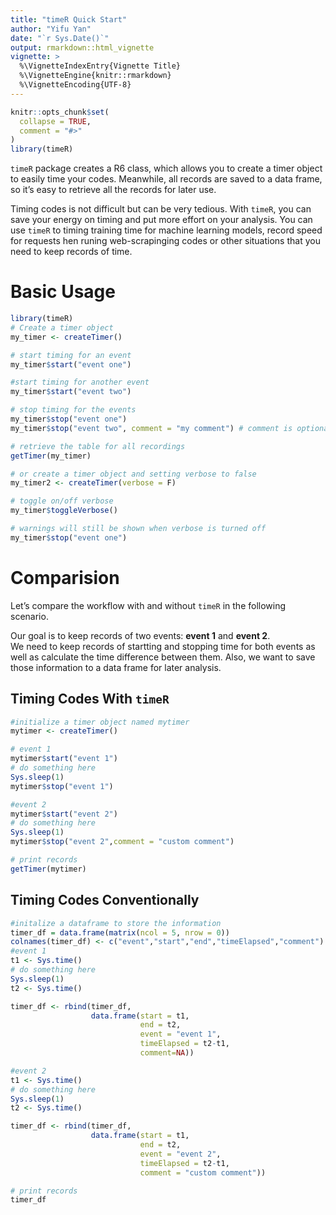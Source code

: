 ```yaml
---
title: "timeR Quick Start"
author: "Yifu Yan"
date: "`r Sys.Date()`"
output: rmarkdown::html_vignette
vignette: >
  %\VignetteIndexEntry{Vignette Title}
  %\VignetteEngine{knitr::rmarkdown}
  %\VignetteEncoding{UTF-8}
---
```


```r
knitr::opts_chunk$set(
  collapse = TRUE,
  comment = "#>"
)
library(timeR)
```

`timeR` package creates a R6 class, which allows you to create a timer object
to easily time your codes. Meanwhile, all records are saved to a data frame, so it's easy to retrieve all the records for later use.

Timing codes is not difficult but can be very tedious. With `timeR`, you can save your energy on timing and put more effort on 
your analysis. You can use `timeR` to timing training time for machine learning models, record speed for requests hen runing web-scrapinging codes or other situations that you need to keep records of time.

# Basic Usage

```r
library(timeR)
# Create a timer object
my_timer <- createTimer()

# start timing for an event
my_timer$start("event one")

#start timing for another event
my_timer$start("event two")

# stop timing for the events
my_timer$stop("event one")
my_timer$stop("event two", comment = "my comment") # comment is optional

# retrieve the table for all recordings
getTimer(my_timer)

# or create a timer object and setting verbose to false
my_timer2 <- createTimer(verbose = F)

# toggle on/off verbose
my_timer$toggleVerbose()

# warnings will still be shown when verbose is turned off
my_timer$stop("event one")


```


# Comparision

Let's compare the workflow with and without `timeR` in the following scenario.

Our goal is to keep records of two events: **event 1** and **event 2**.  
We need to keep records of startting and stopping time for both events as well as calculate
the time difference between them. Also, we want to save those information to a data frame for later analysis.

## Timing Codes With `timeR`

```r
#initialize a timer object named mytimer
mytimer <- createTimer()

# event 1
mytimer$start("event 1")
# do something here
Sys.sleep(1)
mytimer$stop("event 1")

#event 2
mytimer$start("event 2")
# do something here
Sys.sleep(1)
mytimer$stop("event 2",comment = "custom comment")

# print records
getTimer(mytimer)
```


## Timing Codes Conventionally

```r
#initalize a dataframe to store the information
timer_df = data.frame(matrix(ncol = 5, nrow = 0))
colnames(timer_df) <- c("event","start","end","timeElapsed","comment")
#event 1
t1 <- Sys.time()
# do something here
Sys.sleep(1)
t2 <- Sys.time()

timer_df <- rbind(timer_df,
                  data.frame(start = t1, 
                             end = t2, 
                             event = "event 1",
                             timeElapsed = t2-t1,
                             comment=NA))

#event 2
t1 <- Sys.time()
# do something here
Sys.sleep(1)
t2 <- Sys.time()

timer_df <- rbind(timer_df,
                  data.frame(start = t1, 
                             end = t2, 
                             event = "event 2",
                             timeElapsed = t2-t1,
                             comment = "custom comment"))

# print records
timer_df
```

